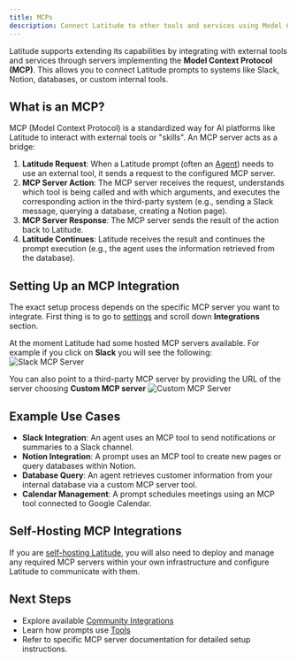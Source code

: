 ```yaml
---
title: MCPs
description: Connect Latitude to other tools and services using Model Context Protocol (MCP) servers.
---
```


Latitude supports extending its capabilities by integrating with external tools and services through servers implementing the **Model Context Protocol (MCP)**. This allows you to connect Latitude prompts to systems like Slack, Notion, databases, or custom internal tools.

## What is an MCP?

MCP (Model Context Protocol) is a standardized way for AI platforms like Latitude to interact with external tools or "skills". An MCP server acts as a bridge:

1.  **Latitude Request**: When a Latitude prompt (often an [Agent](/guides/prompt-manager/agents)) needs to use an external tool, it sends a request to the configured MCP server.
2.  **MCP Server Action**: The MCP server receives the request, understands which tool is being called and with which arguments, and executes the corresponding action in the third-party system (e.g., sending a Slack message, querying a database, creating a Notion page).
3.  **MCP Server Response**: The MCP server sends the result of the action back to Latitude.
4.  **Latitude Continues**: Latitude receives the result and continues the prompt execution (e.g., the agent uses the information retrieved from the database).

## Setting Up an MCP Integration

The exact setup process depends on the specific MCP server you want to integrate. First thing is to go to [settings](https://app.latitude.so/settings) and scroll down **Integrations** section.

At the moment Latitude had some hosted MCP servers available. For example if you click on **Slack** you will see the following:
![Slack MCP Server](/assets/slack-mcp-creation-modal.png)

You can also point to a third-party MCP server by providing the URL of the server choosing **Custom MCP server**
![Custom MCP Server](/assets/third-party-mcp-server.png)


## Example Use Cases

- **Slack Integration**: An agent uses an MCP tool to send notifications or summaries to a Slack channel.
- **Notion Integration**: A prompt uses an MCP tool to create new pages or query databases within Notion.
- **Database Query**: An agent retrieves customer information from your internal database via a custom MCP server tool.
- **Calendar Management**: A prompt schedules meetings using an MCP tool connected to Google Calendar.

## Self-Hosting MCP Integrations

If you are [self-hosting Latitude](/guides/self-hosted/production-setup), you will also need to deploy and manage any required MCP servers within your own infrastructure and configure Latitude to communicate with them.

## Next Steps

- Explore available [Community Integrations](/guides/sdk/community)
- Learn how prompts use [Tools](/guides/prompt-manager/tools)
- Refer to specific MCP server documentation for detailed setup instructions.
